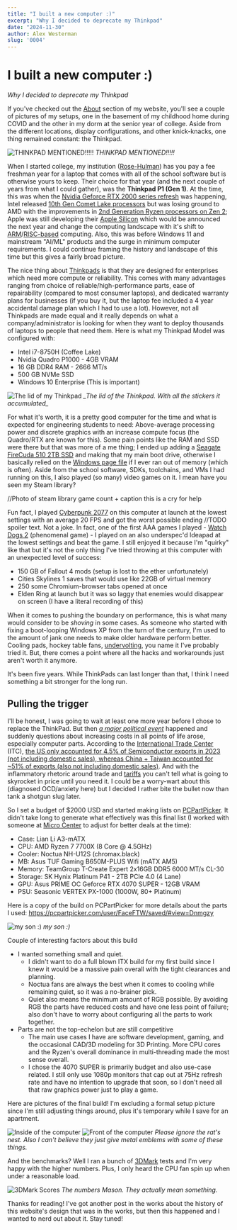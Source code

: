 ```yaml
---
title: "I built a new computer :)"
excerpt: "Why I decided to deprecate my Thinkpad"
date: "2024-11-30"
author: Alex Westerman
slug: '0004'
---
```



# I built a new computer :)

_Why I decided to deprecate my Thinkpad_

If you've checked out the [About](/about) section of my website, you'll see a couple of pictures of my setups, one in the basement of my childhood home during COVID and the other in my dorm at the senior year of college. Aside from the different locations, display configurations, and other knick-knacks, one thing remained constant: the Thinkpad.


<div className="text-center">
<Image src={thinkpadMentioned} alt="THINKPAD MENTIONED!!!!!" width={3600} height={2400} className='mx-auto mb-4'/>
<em>THINKPAD MENTIONED!!!!!</em>
</div>

When I started college, my institution ([Rose-Hulman](https://www.rose-hulman.edu/index.html)) has you pay a fee freshman year for a laptop that comes with all of the school software but is otherwise yours to keep. Their choice for that year (and the next couple of years from what I could gather), was the **Thinkpad P1 (Gen 1)**. At the time, this was when the [Nvidia Geforce RTX 2000 series refresh](https://en.wikipedia.org/wiki/GeForce_20_series) was happening, Intel released [10th Gen Comet Lake processors](https://en.wikipedia.org/wiki/Comet_Lake) but was losing ground to AMD with the improvements in [2nd Generation Ryzen processors on Zen 2](https://en.wikipedia.org/wiki/Zen_2); Apple was still developing their [Apple Silicon](https://en.wikipedia.org/wiki/Apple_M1) which would be announced the next year and change the computing landscape with it's shift to [ARM](https://en.wikipedia.org/wiki/AArch64#ARMv8.4-A)/[RISC-based](https://en.wikipedia.org/wiki/Reduced_instruction_set_computer) computing. Also, this was before Windows 11 and mainstream "AI/ML" products and the surge in minimum computer requirements. I could continue framing the history and landscape of this time but this gives a fairly broad picture.

The nice thing about [Thinkpads](https://en.wikipedia.org/wiki/ThinkPad) is that they are designed for enterprises which need more compute or reliability. This comes with many advantages ranging from choice of reliable/high-performance parts, ease of repairability (compared to most consumer laptops), and dedicated warranty plans for businesses (if you buy it, but the laptop fee included a 4 year accidental damage plan which I had to use a lot). However, not all Thinkpads are made equal and it really depends on what a company/administrator is looking for when they want to deploy thousands of laptops to people that need them. Here is what my Thinkpad Model was configured with:

- Intel i7-8750H (Coffee Lake)
- Nvidia Quadro P1000 - 4GB VRAM
- 16 GB DDR4 RAM - 2666 MT/s
- 500 GB NVMe SSD
- Windows 10 Enterprise (This is important)



<div className='text-center'>
<Image src={thinkpadLid} alt="The lid of my Thinkpad" width={5712} height={4284} className='mx-auto mb-4'/>
<em>_The lid of the Thinkpad. With all the stickers it accumulated_</em>
</div>

For what it's worth, it is a pretty good computer for the time and what is expected for engineering students to need: Above-average processing power and discrete graphics with an increase compute focus (the Quadro/RTX are known for this). Some pain points like the RAM and SSD were there but that was more of a me thing; I ended up adding a [Seagate FireCuda 510 2TB SSD](https://www.seagate.com/support/internal-hard-drives/ssd/firecuda-ssd/) and making that my main boot drive, otherwise I basically relied on the [Windows page file](https://learn.microsoft.com/en-us/troubleshoot/windows-client/performance/introduction-to-the-page-file) if I ever ran out of memory (which is often). Aside from the school software, SDKs, toolchains, and VMs I had running on this, I also played (so many) video games on it. I mean have you seen my Steam library?

//Photo of steam library game count + caption this is a cry for help

Fun fact, I played [Cyberpunk 2077](https://www.cyberpunk.net/us/en/) on this computer at launch at the lowest settings with an average 20 FPS and got the worst possible ending //TODO spoiler text. Not a joke. In fact, one of the first AAA games I played - [Watch Dogs 2](https://store.steampowered.com/app/447040/Watch_Dogs_2/) (phenomenal game) - I played on an also underspec'd Ideapad at the lowest settings and beat the game. I still enjoyed it because I'm "quirky" like that but it's not the only thing I've tried throwing at this computer with an unexpected level of success:

- 150 GB of Fallout 4 mods (setup is lost to the ether unfortunately)
- Cities Skylines 1 saves that would use like 22GB of virtual memory
- 250 some Chromium-browser tabs opened at once
- Elden Ring at launch but it was so laggy that enemies would disappear on screen (I have a literal recording of this)

When it comes to pushing the boundary on performance, this is what many would consider to be _shoving_ in some cases. As someone who started with fixing a boot-looping Windows XP from the turn of the century, I'm used to the amount of jank one needs to make older hardware perform better. Cooling pads, hockey table fans, [undervolting](https://throttlestop.net/), you name it I've probably tried it. But, there comes a point where all the hacks and workarounds just aren't worth it anymore.

It's been five years. While ThinkPads can last longer than that, I think I need something a bit stronger for the long run.

## Pulling the trigger

I'll be honest, I was going to wait at least one more year before I chose to replace the ThinkPad. But then _[a major political event](https://en.wikipedia.org/wiki/2024_United_States_presidential_election)_ happened and suddenly questions about increasing costs in all points of life arose, especially computer parts. According to the [International Trade Center](https://www.intracen.org) (ITC), [the US only accounted for 4.5% of Semiconductor exports in 2023 (not including domestic sales), whereas China + Taiwan accounted for ~51% of exports (also not including domestic sales)](https://www.trademap.org/Country_SelProduct.aspx?nvpm=1%7c%7c%7c%7c%7c8542%7c%7c%7c4%7c1%7c1%7c2%7c1%7c1%7c2%7c1%7c1%7c1). And with the inflammatory rhetoric around trade and [tariffs](https://en.wikipedia.org/wiki/Tariff) you can't tell what is going to skyrocket in price until you need it. I could be a worry-wart about this (diagnosed OCD/anxiety here) but I decided I rather bite the bullet now than tank a shotgun slug later.

So I set a budget of $2000 USD and started making lists on [PCPartPicker](https://pcpartpicker.com). It didn't take long to generate what effectively was this final list (I worked with someone at [Micro Center](https://www.microcenter.com/) to adjust for better deals at the time):

- Case: Lian Li A3-mATX
- CPU: AMD Ryzen 7 7700X (8 Core @ 4.5GHz)
- Cooler: Noctua NH-U12S (chromax.black)
- MB: Asus TUF Gaming B650M-PLUS Wifi (mATX AM5)
- Memory: TeamGroup T-Create Expert 2x16GB DDR5 6000 MT/s CL-30
- Storage: SK Hynix Platinum P41 - 2TB PCIe 4.0 (4 Lane)
- GPU: Asus PRIME OC Geforce RTX 4070 SUPER - 12GB VRAM
- PSU: Seasonic VERTEX PX-1000 (1000W, 80+ Platinum)

Here is a copy of the build on PCPartPicker for more details about the parts I used: https://pcpartpicker.com/user/FaceFTW/saved/#view=Dnmgzy


<div className='text-center'>
<Image src={mySonGPU} alt="my son :)" width={4284} height={5712} className='mx-auto mb-4'/>
<em>my son :)</em>
</div>

Couple of interesting factors about this build
- I wanted something small and quiet.
  - I didn't want to do a full blown ITX build for my first build since I knew it would be a massive pain overall with the tight clearances and planning.
  - Noctua fans are always the best when it comes to cooling while remaining quiet, so it was a no-brainer pick.
  - Quiet also means the minimum amount of RGB possible. By avoiding RGB the parts have reduced costs and have one less point of failure; also don't have to worry about configuring all the parts to work together.
- Parts are not the top-echelon but are still competitive
  - The main use cases I have are software development, gaming, and the occasional CAD/3D modeling for 3D Printing. More CPU cores and the Ryzen's overall dominance in multi-threading made the most sense overall.
  - I chose the 4070 SUPER is primarily budget and also use-case related. I still only use 1080p monitors that cap out at 75Hz refresh rate and have no intention to upgrade that soon, so I don't need all that raw graphics power just to play a game.

Here are pictures of the final build! I'm excluding a formal setup picture since I'm still adjusting things around, plus it's temporary while I save for an apartment.


<div className='text-center'>
<Image src={buildInside} alt="Inside of the computer" width={5712} height={4284} className='mx-auto'/>
<Image src={buildFront} alt="Front of the computer" width={5712} height={4284} className='mx-auto'/>
<em>Please ignore the rat's nest. Also I can't believe they just give metal emblems with some of these things.</em>
</div>

And the benchmarks? Well I ran a bunch of [3DMark](https://www.3dmark.com) tests and I'm very happy with the higher numbers. Plus, I only heard the CPU fan spin up when under a reasonable load.



<div className='text-center'>
<Image src={threeDMark} alt="3DMark Scores" width={607} height={916} className='mx-auto mb-4'/>
<em>The numbers Mason. They actually mean something.</em>
</div>



Thanks for reading! I've got another post in the works about the history of this website's design that was in the works, but then this happened and I wanted to nerd out about it. Stay tuned!